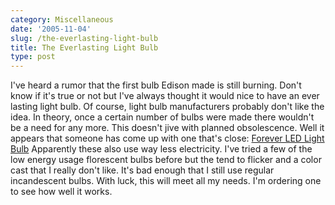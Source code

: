 ```yaml
---
category: Miscellaneous
date: '2005-11-04'
slug: /the-everlasting-light-bulb
title: The Everlasting Light Bulb
type: post
---
```



I've heard a rumor that the first bulb Edison made is still
burning. Don't know if it's true or not but I've always thought it
would nice to have an ever lasting light bulb. Of course, light
bulb manufacturers probably don't like the idea. In theory, once a
certain number of bulbs were made there wouldn't be a need for any
more. This doesn't jive with planned obsolescence. Well it appears
that someone has come up with one that's close:
[Forever LED Light Bulb](http://www.shop.com/op/~Forever_LED_Light_Bulb-prod-13391336-19829218)
Apparently these also use way less electricity. I've tried a few of
the low energy usage florescent bulbs before but the tend to
flicker and a color cast that I really don't like. It's bad enough
that I still use regular incandescent bulbs. With luck, this will
meet all my needs. I'm ordering one to see how well it works.